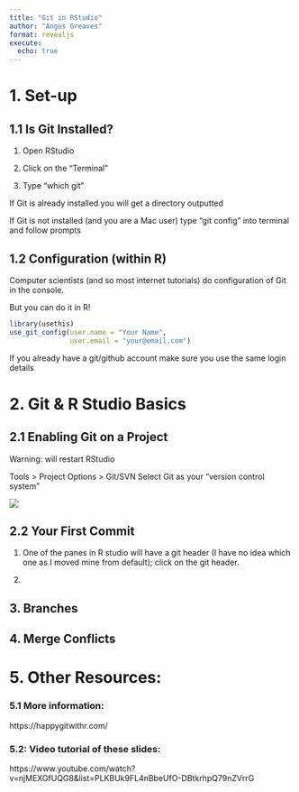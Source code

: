 ```yaml
---
title: "Git in RStudio"
author: "Angus Greaves"
format: revealjs
execute: 
  echo: true
---
```


# 1. Set-up

## 1.1 Is Git Installed?

1)  Open RStudio

2)  Click on the "Terminal"

3)  Type "which git"

If Git is already installed you will get a directory outputted

If Git is not installed (and you are a Mac user) type "git config" into terminal and follow prompts

## 1.2 Configuration (within R)

Computer scientists (and so most internet tutorials) do configuration of Git in the console.

But you can do it in R!

```r
library(usethis)
use_git_config(user.name = "Your Name",
               user.email = "your@email.com")
```

If you already have a git/github account make sure you use the same login details

# 2. Git & R Studio Basics

## 2.1 Enabling Git on a Project

Warning: will restart RStudio

Tools \> Project Options \> Git/SVN Select Git as your "version control system"

![](screenshot_git.png)

## 2.2 Your First Commit
1) One of the panes in R studio will have a git header (I have no idea which one as I moved mine from default); click on the git header.

2) 



## 3. Branches

## 4. Merge Conflicts

# 5. Other Resources:

### 5.1 More information:

https://happygitwithr.com/

### 5.2: Video tutorial of these slides:

https://www.youtube.com/watch?v=njMEXGfUQG8&list=PLKBUk9FL4nBbeUfO-DBtkrhpQ79nZVrrG
